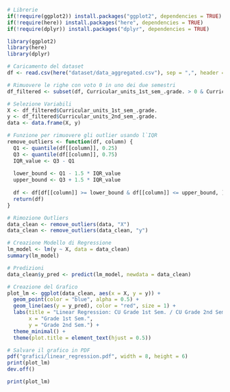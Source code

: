 
```r
# Librerie
if(!require(ggplot2)) install.packages("ggplot2", dependencies = TRUE)
if(!require(here)) install.packages("here", dependencies = TRUE)
if(!require(dplyr)) install.packages("dplyr", dependencies = TRUE)

library(ggplot2)
library(here)
library(dplyr)

# Caricamento del dataset
df <- read.csv(here("dataset/data_aggregated.csv"), sep = ",", header = TRUE, check.names = TRUE)

# Rimuovere le righe con voto 0 in uno dei due semestri
df_filtered <- subset(df, Curricular_units_1st_sem_.grade. > 0 & Curricular_units_2nd_sem_.grade. > 0)

# Selezione Variabili
X <- df_filtered$Curricular_units_1st_sem_.grade.
y <- df_filtered$Curricular_units_2nd_sem_.grade.
data <- data.frame(X, y)

# Funzione per rimuovere gli outlier usando l`IQR
remove_outliers <- function(df, column) {
  Q1 <- quantile(df[[column]], 0.25)
  Q3 <- quantile(df[[column]], 0.75)
  IQR_value <- Q3 - Q1
  
  lower_bound <- Q1 - 1.5 * IQR_value
  upper_bound <- Q3 + 1.5 * IQR_value
  
  df <- df[df[[column]] >= lower_bound & df[[column]] <= upper_bound, ]
  return(df)
}

# Rimozione Outliers
data_clean <- remove_outliers(data, "X")
data_clean <- remove_outliers(data_clean, "y")

# Creazione Modello di Regressione
lm_model <- lm(y ~ X, data = data_clean)
summary(lm_model)

# Predizioni
data_clean$y_pred <- predict(lm_model, newdata = data_clean)

# Creazione del Grafico
plot_lm <- ggplot(data_clean, aes(x = X, y = y)) +
  geom_point(color = "blue", alpha = 0.5) +
  geom_line(aes(y = y_pred), color = "red", size = 1) + 
  labs(title = "Linear Regression: CU Grade 1st Sem. / CU Grade 2nd Sem.",
       x = "Grade 1st Sem.",
       y = "Grade 2nd Sem.") +
  theme_minimal() +
  theme(plot.title = element_text(hjust = 0.5))

# Salvare il grafico in PDF
pdf("grafici/linear_regression.pdf", width = 8, height = 6)
print(plot_lm)
dev.off()

print(plot_lm)



```